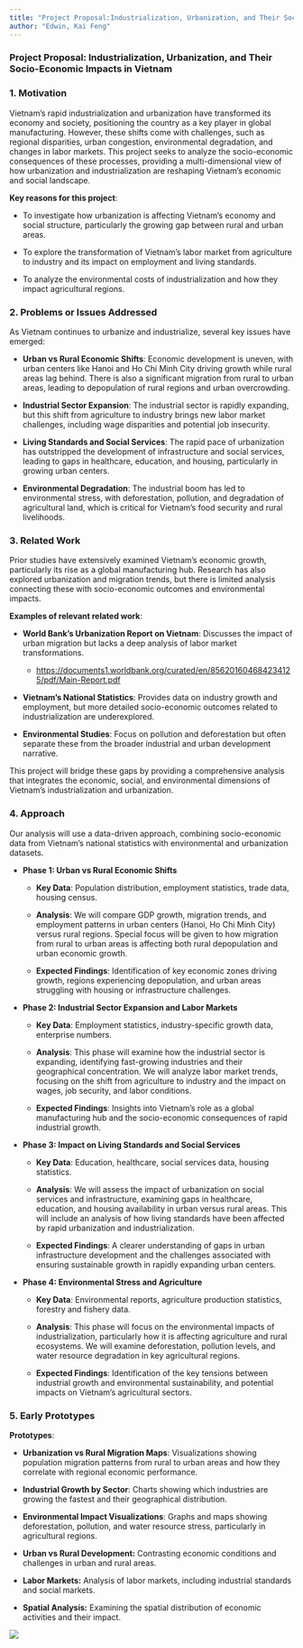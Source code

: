 ```yaml
---
title: "Project Proposal:Industrialization, Urbanization, and Their Socio-Economic Impacts in Vietnam"
author: "Edwin, Kai Feng"
---
```


### **Project Proposal: Industrialization, Urbanization, and Their Socio-Economic Impacts in Vietnam**

### 1. **Motivation**

Vietnam's rapid industrialization and urbanization have transformed its economy and society, positioning the country as a key player in global manufacturing. However, these shifts come with challenges, such as regional disparities, urban congestion, environmental degradation, and changes in labor markets. This project seeks to analyze the socio-economic consequences of these processes, providing a multi-dimensional view of how urbanization and industrialization are reshaping Vietnam’s economic and social landscape.

**Key reasons for this project**:

-   To investigate how urbanization is affecting Vietnam’s economy and social structure, particularly the growing gap between rural and urban areas.

-   To explore the transformation of Vietnam’s labor market from agriculture to industry and its impact on employment and living standards.

-   To analyze the environmental costs of industrialization and how they impact agricultural regions.

### 2. **Problems or Issues Addressed**

As Vietnam continues to urbanize and industrialize, several key issues have emerged:

-   **Urban vs Rural Economic Shifts**: Economic development is uneven, with urban centers like Hanoi and Ho Chi Minh City driving growth while rural areas lag behind. There is also a significant migration from rural to urban areas, leading to depopulation of rural regions and urban overcrowding.

-   **Industrial Sector Expansion**: The industrial sector is rapidly expanding, but this shift from agriculture to industry brings new labor market challenges, including wage disparities and potential job insecurity.

-   **Living Standards and Social Services**: The rapid pace of urbanization has outstripped the development of infrastructure and social services, leading to gaps in healthcare, education, and housing, particularly in growing urban centers.

-   **Environmental Degradation**: The industrial boom has led to environmental stress, with deforestation, pollution, and degradation of agricultural land, which is critical for Vietnam’s food security and rural livelihoods.

### 3. **Related Work**

Prior studies have extensively examined Vietnam’s economic growth, particularly its rise as a global manufacturing hub. Research has also explored urbanization and migration trends, but there is limited analysis connecting these with socio-economic outcomes and environmental impacts.

**Examples of relevant related work**:

-   **World Bank’s Urbanization Report on Vietnam**: Discusses the impact of urban migration but lacks a deep analysis of labor market transformations.

    -   <https://documents1.worldbank.org/curated/en/856201604684234125/pdf/Main-Report.pdf>

-   **Vietnam’s National Statistics**: Provides data on industry growth and employment, but more detailed socio-economic outcomes related to industrialization are underexplored.

-   **Environmental Studies**: Focus on pollution and deforestation but often separate these from the broader industrial and urban development narrative.

This project will bridge these gaps by providing a comprehensive analysis that integrates the economic, social, and environmental dimensions of Vietnam’s industrialization and urbanization.

### 4. **Approach**

Our analysis will use a data-driven approach, combining socio-economic data from Vietnam’s national statistics with environmental and urbanization datasets.

-   **Phase 1: Urban vs Rural Economic Shifts**

    -   **Key Data**: Population distribution, employment statistics, trade data, housing census.

    -   **Analysis**: We will compare GDP growth, migration trends, and employment patterns in urban centers (Hanoi, Ho Chi Minh City) versus rural regions. Special focus will be given to how migration from rural to urban areas is affecting both rural depopulation and urban economic growth.

    -   **Expected Findings**: Identification of key economic zones driving growth, regions experiencing depopulation, and urban areas struggling with housing or infrastructure challenges.

-   **Phase 2: Industrial Sector Expansion and Labor Markets**

    -   **Key Data**: Employment statistics, industry-specific growth data, enterprise numbers.

    -   **Analysis**: This phase will examine how the industrial sector is expanding, identifying fast-growing industries and their geographical concentration. We will analyze labor market trends, focusing on the shift from agriculture to industry and the impact on wages, job security, and labor conditions.

    -   **Expected Findings**: Insights into Vietnam’s role as a global manufacturing hub and the socio-economic consequences of rapid industrial growth.

-   **Phase 3: Impact on Living Standards and Social Services**

    -   **Key Data**: Education, healthcare, social services data, housing statistics.

    -   **Analysis**: We will assess the impact of urbanization on social services and infrastructure, examining gaps in healthcare, education, and housing availability in urban versus rural areas. This will include an analysis of how living standards have been affected by rapid urbanization and industrialization.

    -   **Expected Findings**: A clearer understanding of gaps in urban infrastructure development and the challenges associated with ensuring sustainable growth in rapidly expanding urban centers.

-   **Phase 4: Environmental Stress and Agriculture**

    -   **Key Data**: Environmental reports, agriculture production statistics, forestry and fishery data.

    -   **Analysis**: This phase will focus on the environmental impacts of industrialization, particularly how it is affecting agriculture and rural ecosystems. We will examine deforestation, pollution levels, and water resource degradation in key agricultural regions.

    -   **Expected Findings**: Identification of the key tensions between industrial growth and environmental sustainability, and potential impacts on Vietnam’s agricultural sectors.

### 5. **Early Prototypes**

**Prototypes**:

-   **Urbanization vs Rural Migration Maps**: Visualizations showing population migration patterns from rural to urban areas and how they correlate with regional economic performance.

-   **Industrial Growth by Sector**: Charts showing which industries are growing the fastest and their geographical distribution.

-   **Environmental Impact Visualizations**: Graphs and maps showing deforestation, pollution, and water resource stress, particularly in agricultural regions.

-   **Urban vs Rural Development:** Contrasting economic conditions and challenges in urban and rural areas.

<!-- -->

-   **Labor Markets:** Analysis of labor markets, including industrial standards and social markets.

<!-- -->

-   **Spatial Analysis:** Examining the spatial distribution of economic activities and their impact.

![](images/clipboard-1810027560.png)
